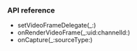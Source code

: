 
<PlatformWrapper platform="ios">

### API reference

- <Link to="{{global.API_REF_IOS_ROOT_RTC_KIT}}/agorartcenginekit/setvideoframedelegate(_:)">setVideoFrameDelegate(_:)</Link>
- <Link to="{{global.API_REF_IOS_ROOT_RTC_KIT}}/agoravideoframedelegate/onrendervideoframe(_:uid:channelid:)">onRenderVideoFrame(_:uid:channelId:)</Link>
- <Link to="{{global.API_REF_IOS_ROOT_RTC_KIT}}/agoravideoframedelegate/oncapture(_:sourcetype:)">onCapture(_:sourceType:)</Link>

</PlatformWrapper>